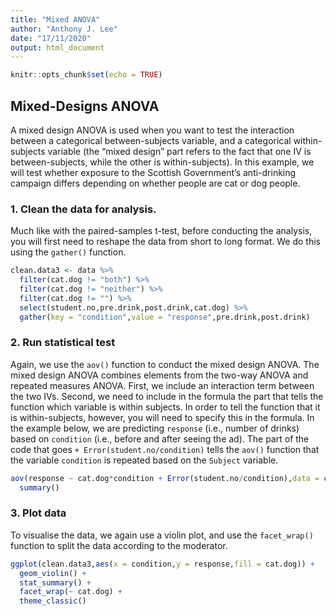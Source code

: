 ```yaml
---
title: "Mixed ANOVA"
author: "Anthony J. Lee"
date: "17/11/2020"
output: html_document
---
```


```r
knitr::opts_chunk$set(echo = TRUE)
```

## Mixed-Designs ANOVA

A mixed design ANOVA is used when you want to test the interaction between a categorical between-subjects variable, and a categorical within-subjects variable (the "mixed design" part refers to the fact that one IV is between-subjects, while the other is within-subjects). In this example, we will test whether exposure to the Scottish Government's anti-drinking campaign differs depending on whether people are cat or dog people.

### 1. Clean the data for analysis.

Much like with the paired-samples t-test, before conducting the analysis, you will first need to reshape the data from short to long format. We do this using the `gather()` function.

```r
clean.data3 <- data %>%
  filter(cat.dog != "both") %>%
  filter(cat.dog != "neither") %>%
  filter(cat.dog != "") %>%
  select(student.no,pre.drink,post.drink,cat.dog) %>%
  gather(key = "condition",value = "response",pre.drink,post.drink)
```

### 2. Run statistical test

Again, we use the `aov()` function to conduct the mixed design ANOVA. The mixed design ANOVA combines elements from the two-way ANOVA and repeated measures ANOVA. First, we include an interaction term between the two IVs. Second, we need to include in the formula the part that tells the function which variable is within subjects. In order to tell the function that it is within-subjects, however, you will need to specify this in the formula. In the example below, we are predicting `response` (i.e., number of drinks) based on `condition` (i.e., before and after seeing the ad). The part of the code that goes `+ Error(student.no/condition)` tells the `aov()` function that the variable `condition` is repeated based on the `Subject` variable.

```r
aov(response ~ cat.dog*condition + Error(student.no/condition),data = clean.data3) %>%
  summary()
```

### 3. Plot data

To visualise the data, we again use a violin plot, and use the `facet_wrap()` function to split the data according to the moderator.

```r
ggplot(clean.data3,aes(x = condition,y = response,fill = cat.dog)) +
  geom_violin() +
  stat_summary() +
  facet_wrap(~ cat.dog) +
  theme_classic()
```